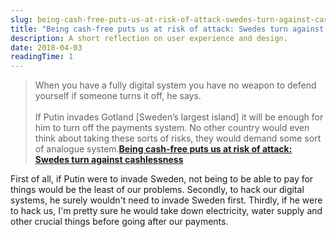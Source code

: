 ```yaml
---
slug: being-cash-free-puts-us-at-risk-of-attack-swedes-turn-against-cashlessness
title: "Being cash-free puts us at risk of attack: Swedes turn against cashlessness"
description: A short reflection on user experience and design.
date: 2018-04-03
readingTime: 1
---
```


>When you have a fully digital system you have no weapon to defend yourself if someone turns it off, he says.
<br /><br />
If Putin invades Gotland [Sweden’s largest island] it will be enough for him to turn off the payments system. No other country would even think about taking these sorts of risks, they would demand some sort of analogue system.**<a href="https://www.theguardian.com/world/2018/apr/03/being-cash-free-puts-us-at-risk-of-attack-swedes-turn-against-cashlessness?utm_term=Autofeed&CMP=twt_b-gdnnews#link_time=1522748295">Being cash-free puts us at risk of attack: Swedes turn against cashlessness</a>**

First of all, if Putin were to invade Sweden, not being to be able to pay for things would be the least of our problems. Secondly, to hack our digital systems, he surely wouldn't need to invade Sweden first. Thirdly, if he were to hack us, I'm pretty sure he would take down electricity, water supply and other crucial things before going after our payments.